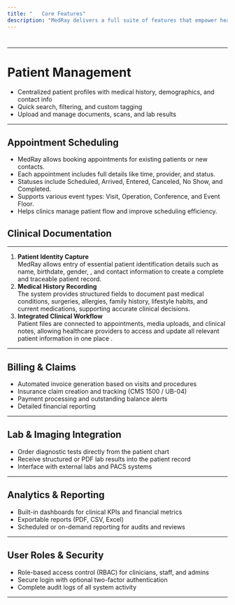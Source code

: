```yaml
---
title: "   Core Features"
description: "MedRay delivers a full suite of features that empower healthcare providers to manage clinical, administrative, and operational tasks with ease and efficiency."
---
```


# 

---

# Patient Management

- Centralized patient profiles with medical history, demographics, and contact info
- Quick search, filtering, and custom tagging
- Upload and manage documents, scans, and lab results

---

##  Appointment Scheduling

- MedRay allows booking appointments for existing patients or new contacts.
- Each appointment includes full details like time, provider, and status.
- Statuses include Scheduled, Arrived, Entered, Canceled, No Show, and Completed.
- Supports various event types: Visit, Operation, Conference, and Event Floor.
- Helps clinics manage patient flow and improve scheduling efficiency.

##  Clinical Documentation

---

1. **Patient Identity Capture**\
   MedRay allows entry of essential patient identification details such as name, birthdate, gender, , and contact information to create a complete and traceable patient record.
2. **Medical History Recording**\
   The system provides structured fields to document past medical conditions, surgeries, allergies, family history, lifestyle habits, and current medications, supporting accurate clinical decisions.
3. **Integrated Clinical Workflow**\
   Patient files are connected to appointments, media uploads, and clinical notes, allowing healthcare providers to access and update all relevant patient information in one place .

---

## Billing & Claims

- Automated invoice generation based on visits and procedures
- Insurance claim creation and tracking (CMS 1500 / UB-04)
- Payment processing and outstanding balance alerts
- Detailed financial reporting

---

## Lab & Imaging Integration

- Order diagnostic tests directly from the patient chart
- Receive structured or PDF lab results into the patient record
- Interface with external labs and PACS systems

---

## Analytics & Reporting

- Built-in dashboards for clinical KPIs and financial metrics
- Exportable reports (PDF, CSV, Excel)
- Scheduled or on-demand reporting for audits and reviews

---

## User Roles & Security

- Role-based access control (RBAC) for clinicians, staff, and admins
- Secure login with optional two-factor authentication
- Complete audit logs of all system activity

---